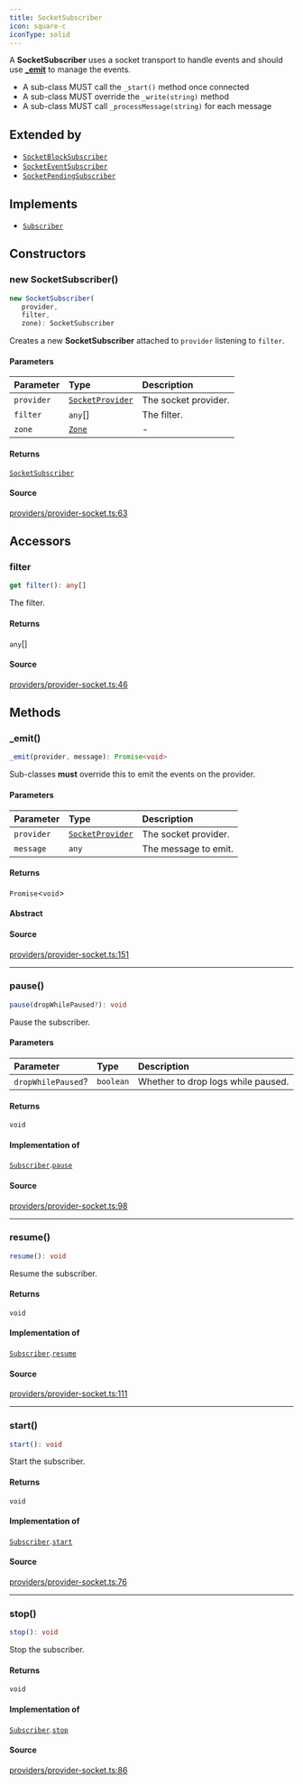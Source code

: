 ```yaml
---
title: SocketSubscriber
icon: square-c
iconType: solid
---
```


A **SocketSubscriber** uses a socket transport to handle events and should use
[**_emit**](/sdk/content/classes/SocketSubscriber#_emit) to manage the events.

- A sub-class MUST call the `_start()` method once connected
- A sub-class MUST override the `_write(string)` method
- A sub-class MUST call `_processMessage(string)` for each message

## Extended by

- [`SocketBlockSubscriber`](/sdk/content/classes/SocketBlockSubscriber)
- [`SocketEventSubscriber`](/sdk/content/classes/SocketEventSubscriber)
- [`SocketPendingSubscriber`](/sdk/content/classes/SocketPendingSubscriber)

## Implements

- [`Subscriber`](/sdk/content/interfaces/Subscriber)

## Constructors

### new SocketSubscriber()

```ts
new SocketSubscriber(
   provider, 
   filter, 
   zone): SocketSubscriber
```

Creates a new **SocketSubscriber** attached to `provider` listening to `filter`.

#### Parameters

| Parameter | Type | Description |
| :------ | :------ | :------ |
| `provider` | [`SocketProvider`](/sdk/content/classes/SocketProvider) | The socket provider. |
| `filter` | `any`[] | The filter. |
| `zone` | [`Zone`](/sdk/content/enumerations/Zone) | - |

#### Returns

[`SocketSubscriber`](/sdk/content/classes/SocketSubscriber)

#### Source

[providers/provider-socket.ts:63](https://github.com/dominant-strategies/quais.js/blob/c917e0989e665998ec2ac2eca2d080b032686e60/src/providers/provider-socket.ts#L63)

## Accessors

### filter

```ts
get filter(): any[]
```

The filter.

#### Returns

`any`[]

#### Source

[providers/provider-socket.ts:46](https://github.com/dominant-strategies/quais.js/blob/c917e0989e665998ec2ac2eca2d080b032686e60/src/providers/provider-socket.ts#L46)

## Methods

### \_emit()

```ts
_emit(provider, message): Promise<void>
```

Sub-classes **must** override this to emit the events on the provider.

#### Parameters

| Parameter | Type | Description |
| :------ | :------ | :------ |
| `provider` | [`SocketProvider`](/sdk/content/classes/SocketProvider) | The socket provider. |
| `message` | `any` | The message to emit. |

#### Returns

`Promise`\<`void`\>

#### Abstract

#### Source

[providers/provider-socket.ts:151](https://github.com/dominant-strategies/quais.js/blob/c917e0989e665998ec2ac2eca2d080b032686e60/src/providers/provider-socket.ts#L151)

***

### pause()

```ts
pause(dropWhilePaused?): void
```

Pause the subscriber.

#### Parameters

| Parameter | Type | Description |
| :------ | :------ | :------ |
| `dropWhilePaused`? | `boolean` | Whether to drop logs while paused. |

#### Returns

`void`

#### Implementation of

[`Subscriber`](/sdk/content/interfaces/Subscriber).[`pause`](/sdk/content/interfaces/Subscriber#pause)

#### Source

[providers/provider-socket.ts:98](https://github.com/dominant-strategies/quais.js/blob/c917e0989e665998ec2ac2eca2d080b032686e60/src/providers/provider-socket.ts#L98)

***

### resume()

```ts
resume(): void
```

Resume the subscriber.

#### Returns

`void`

#### Implementation of

[`Subscriber`](/sdk/content/interfaces/Subscriber).[`resume`](/sdk/content/interfaces/Subscriber#resume)

#### Source

[providers/provider-socket.ts:111](https://github.com/dominant-strategies/quais.js/blob/c917e0989e665998ec2ac2eca2d080b032686e60/src/providers/provider-socket.ts#L111)

***

### start()

```ts
start(): void
```

Start the subscriber.

#### Returns

`void`

#### Implementation of

[`Subscriber`](/sdk/content/interfaces/Subscriber).[`start`](/sdk/content/interfaces/Subscriber#start)

#### Source

[providers/provider-socket.ts:76](https://github.com/dominant-strategies/quais.js/blob/c917e0989e665998ec2ac2eca2d080b032686e60/src/providers/provider-socket.ts#L76)

***

### stop()

```ts
stop(): void
```

Stop the subscriber.

#### Returns

`void`

#### Implementation of

[`Subscriber`](/sdk/content/interfaces/Subscriber).[`stop`](/sdk/content/interfaces/Subscriber#stop)

#### Source

[providers/provider-socket.ts:86](https://github.com/dominant-strategies/quais.js/blob/c917e0989e665998ec2ac2eca2d080b032686e60/src/providers/provider-socket.ts#L86)
